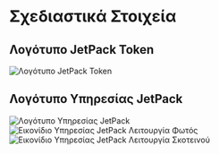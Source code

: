 # Σχεδιαστικά Στοιχεία

## Λογότυπο JetPack Token

![Λογότυπο JetPack Token](/images/jetpack.svg)

## Λογότυπο Υπηρεσίας JetPack

![Λογότυπο Υπηρεσίας JetPack](/images/jetpack_image.png)
![Εικονίδιο Υπηρεσίας JetPack Λειτουργία Φωτός](/images/jetpack_logo.svg)
![Εικονίδιο Υπηρεσίας JetPack Λειτουργία Σκοτεινού](/images/jetpack_logo_dark.svg)